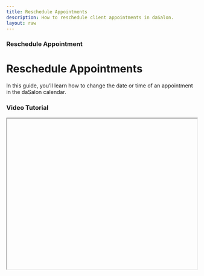 ```yaml
---
title: Reschedule Appointments
description: How to reschedule client appointments in daSalon.
layout: raw
---
```



<div className="mdx-content">

### Reschedule Appointment
<h1 className="text-3xl font-bold text-gray-900 mb-4">Reschedule Appointments</h1>  


<p className="mb-6 leading-relaxed">
In this guide, you’ll learn how to change the date or time of an appointment in the daSalon calendar.
</p>


### <h3 className="text-xl font-medium text-gray-800 mb-2"> Video Tutorial</h3>

<iframe
  width="100%"
  height="400"
  title="Reschedule appointments tutorial"
  allowFullScreen
  className="rounded-lg mb-8"
/>

---

<h2 className="text-2xl font-semibold text-gray-800 mt-8 mb-4"> <strong>Reschedule Appointment</strong></h2>
### Reschedule Appointment

<p className="mb-4"><strong>Purpose</strong>: Change the date/time of an appointment due to client or staff needs.</p>

### <h3 className="text-xl font-medium text-gray-800 mb-2"> Steps: </h3>

<p className="mb-2">❶ Go to the <Link href="https://partner.dasalon.com/dashboard/appointments" className="text-blue-600 underline font-medium">Appointments</Link> section from the sidebar.</p>

<p className="mb-2">❷ Click <strong>⋮ → Reschedule</strong> from the appointment row</p>

<p className="mb-2">OR</p>

<ul className="mb-2 list-disc list-inside">
  <li>Click on the <strong>Appointment ID</strong></li>
  <li>Then click <strong>⋮ → Reschedule</strong> from the side panel.</li>
</ul>

<p className="mb-2">❸ A reschedule prompt will appear.</p>
<p className="mb-2">❹ Select a <strong>new date and/or time</strong>.</p>
<p className="mb-2">❺ Click <strong>Reschedule</strong> to save.</p>

<p className="mb-4">✅ A confirmation message shows the appointment has been rescheduled.</p>

<p className="mb-6"><strong>Tip</strong>: Avoid last-minute reschedules if your salon has a cancellation/rescheduling policy.</p>



---
<div className="space-y-4 mt-6">

<div className="my-10 border-t border-gray-200" />


<h3 className="text-xl font-semibold text-black mb-4 mt-10"> More questions about this? </h3>
</div>



<div className="space-y-4 mt-6">
  <details className="bg-white rounded-md p-4 border border-gray-300">
  <summary
    className="font-medium text-base text-gray-900"
    style={{
      backgroundColor: 'transparent',
      outline: 'none',
      cursor: 'pointer',
      userSelect: 'none',
      listStyle: 'none', // prevents default list style if applied accidentally
    }}
  >Can I reschedule a completed appointment?</summary>
    <p className="mt-2 text-sm text-gray-700">No. Only upcoming appointments can be rescheduled.</p>
  </details>

  <details className="bg-white rounded-md p-4 border border-gray-300">
  <summary
    className="font-medium text-base text-gray-900"
    style={{
      backgroundColor: 'transparent',
      outline: 'none',
      cursor: 'pointer',
      userSelect: 'none',
      listStyle: 'none', // prevents default list style if applied accidentally
    }}
  >
    Can I reschedule a completed appointment?
  </summary>
  <p className="mt-2 text-sm text-gray-700">
    No. Only upcoming appointments can be rescheduled.
  </p>
</details>
</div>
</div>
---
<div className="space-y-4 mt-6">

<div className="my-10 border-t border-gray-200" />

<div className="mdx-content mt-10">

Was this article helpful?

<div style={{ display: 'flex', gap: '1rem', marginTop: '0.5rem' }}>
  <button style={{ padding: '0.5rem', borderRadius: '9999px', backgroundColor: '#f0f0f0' }}>
    <FaThumbsUp />
  </button>
  <button style={{ padding: '0.5rem', borderRadius: '9999px', backgroundColor: '#f0f0f0' }}>
   <FaThumbsDown />
  </button>
</div>

---
</div>
</div>
